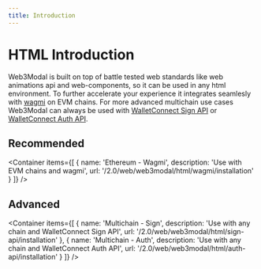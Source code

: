 ```yaml
---
title: Introduction
---
```



# HTML Introduction

Web3Modal is built on top of battle tested web standards like web animations api and web-components, so it can be used in any html environment.
To further accelerate your experience it integrates seamlesly with [wagmi](https://wagmi.sh/core/getting-started) on EVM chains.
For more advanced multichain use cases Web3Modal can always be used with [WalletConnect Sign API](../../../../api/sign) or [WalletConnect Auth API](../../../../api/auth).

## Recommended

<Container
  items={[
    {
      name: 'Ethereum - Wagmi',
      description: 'Use with EVM chains and wagmi',
      url: '/2.0/web/web3modal/html/wagmi/installation'
    }
  ]}
/>

## Advanced

<Container
  items={[
    {
      name: 'Multichain - Sign',
      description: 'Use with any chain and WalletConnect Sign API',
      url: '/2.0/web/web3modal/html/sign-api/installation'
    },
    {
      name: 'Multichain - Auth',
      description: 'Use with any chain and WalletConnect Auth API',
      url: '/2.0/web/web3modal/html/auth-api/installation'
    }
  ]}
/>
